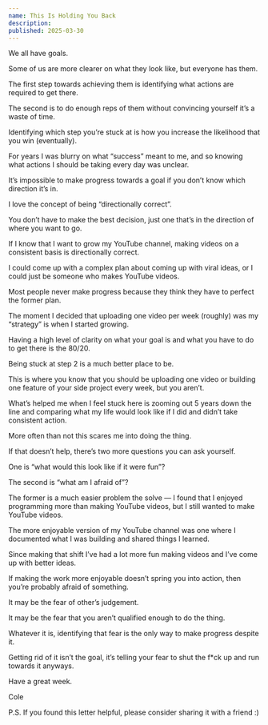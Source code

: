 ```yaml
---
name: This Is Holding You Back
description:
published: 2025-03-30
---
```


We all have goals.

Some of us are more clearer on what they look like, but everyone has them.

The first step towards achieving them is identifying what actions are required to get there.

The second is to do enough reps of them without convincing yourself it’s a waste of time.

Identifying which step you’re stuck at is how you increase the likelihood that you win (eventually).

For years I was blurry on what “success” meant to me, and so knowing what actions I should be taking every day was unclear.

It’s impossible to make progress towards a goal if you don’t know which direction it’s in.

I love the concept of being “directionally correct”.

You don’t have to make the best decision, just one that’s in the direction of where you want to go.

If I know that I want to grow my YouTube channel, making videos on a consistent basis is directionally correct.

I could come up with a complex plan about coming up with viral ideas, or I could just be someone who makes YouTube videos.

Most people never make progress because they think they have to perfect the former plan.

The moment I decided that uploading one video per week (roughly) was my “strategy” is when I started growing.

Having a high level of clarity on what your goal is and what you have to do to get there is the 80/20.

Being stuck at step 2 is a much better place to be.

This is where you know that you should be uploading one video or building one feature of your side project every week, but you aren’t.

What’s helped me when I feel stuck here is zooming out 5 years down the line and comparing what my life would look like if I did and didn’t take consistent action.

More often than not this scares me into doing the thing.

If that doesn’t help, there’s two more questions you can ask yourself.

One is “what would this look like if it were fun”?

The second is “what am I afraid of”?

The former is a much easier problem the solve — I found that I enjoyed programming more than making YouTube videos, but I still wanted to make YouTube videos.

The more enjoyable version of my YouTube channel was one where I documented what I was building and shared things I learned.

Since making that shift I’ve had a lot more fun making videos and I’ve come up with better ideas.

If making the work more enjoyable doesn’t spring you into action, then you’re probably afraid of something.

It may be the fear of other’s judgement.

It may be the fear that you aren’t qualified enough to do the thing.

Whatever it is, identifying that fear is the only way to make progress despite it.

Getting rid of it isn’t the goal, it’s telling your fear to shut the f\*ck up and run towards it anyways.

Have a great week.

Cole

P.S. If you found this letter helpful, please consider sharing it with a friend :)
